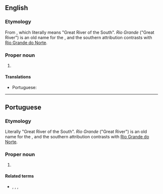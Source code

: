 ==English==
{{wikipedia}}
===Etymology===
From {{bor|pt|en|Rio Grande do Sul}}, which literally means "Great River of the South". ''Rio Grande'' ("Great River") is an old name for the {{w|Lagoa dos Patos}}, and the southern attribution contrasts with [[Rio Grande do Norte]]. 

===Proper noun===
{{en-proper noun|head=Rio Grande do Sul}}

# {{place:Brazil/state|en|capital=Porto Alegre|region=South Region}}

====Translations====
{{trans-top|state in southern Brazil}}
* Portuguese: {{t+|pt|Rio Grande do Sul|m}}
{{trans-mid}}
{{trans-bottom}}

----

==Portuguese==
===Etymology===
Literally "Great River of the South". ''Rio Grande'' ("Great River") is an old name for the {{w|Lagoa dos Patos}}, and the southern attribution contrasts with [[Rio Grande do Norte]]. 

===Proper noun===
{{pt-proper noun|m}}
# {{place|pt|state|macroregion/pt:South Region|c/pt:Brazil|capital=pt:Porto Alegre}}
#: {{syn|pt|RS}} {{gloss|abbreviation}}

====Related terms====
* {{l|pt|gaúcho}}, {{l|pt|sul-riograndense}}, {{l|pt|riograndense-do-sul}}, {{l|pt|riograndense}} {{gloss|[[demonym]]s}}